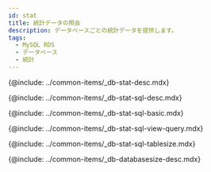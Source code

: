 ```yaml
---
id: stat
title: 統計データの照会
description: データベースごとの統計データを提供します。
tags:
  - MySQL RDS
  - データベース
  - 統計
---
```



<!-- 개요 -->

{@include: ../common-items/_db-stat-desc.mdx}

<!-- SQL 통계 -->

{@include: ../common-items/_db-stat-sql-desc.mdx}

<!-- SQL 통계 기본 사용 안내 -->

{@include: ../common-items/_db-stat-sql-basic.mdx}  

<!-- 쿼리별 수행 추이, 자세히 보기 -->

{@include: ../common-items/_db-stat-sql-view-query.mdx}

<!-- 테이블 사이즈 증감 -->

{@include: ../common-items/_db-stat-sql-tablesize.mdx}  

<!-- 데이터베이스 사이즈 -->

{@include: ../common-items/_db-databasesize-desc.mdx}
